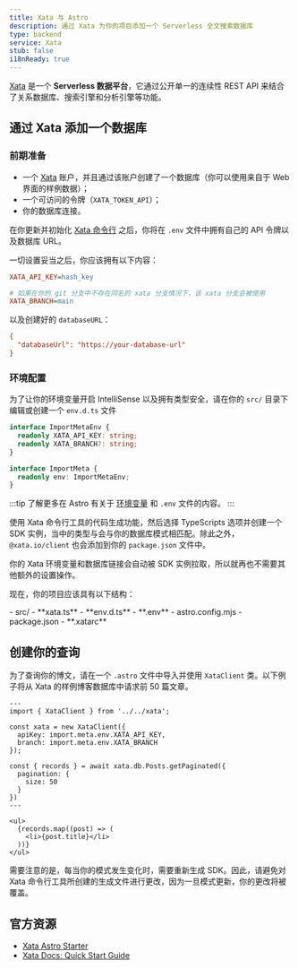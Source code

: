 ```yaml
---
title: Xata 与 Astro
description: 通过 Xata 为你的项目添加一个 Serverless 全文搜索数据库
type: backend
service: Xata
stub: false
i18nReady: true
---
```


[Xata](https://xata.io) 是一个 **Serverless 数据平台**，它通过公开单一的连续性 REST API 来结合了关系数据库、搜索引擎和分析引擎等功能。

## 通过 Xata 添加一个数据库

### 前期准备

- 一个 [Xata](https://app.xata.io/signin) 账户，并且通过该账户创建了一个数据库（你可以使用来自于 Web 界面的样例数据）；
- 一个可访问的令牌（`XATA_TOKEN_API`）；
- 你的数据库连接。

在你更新并初始化 [Xata 命令行](https://xata.io/docs/getting-started/installation) 之后，你将在 `.env` 文件中拥有自己的 API 令牌以及数据库 URL。

一切设置妥当之后，你应该拥有以下内容：

```ini title=".env"
XATA_API_KEY=hash_key

# 如果在你的 git 分支中不存在同名的 xata 分支情况下，该 xata 分支会被使用
XATA_BRANCH=main
```

以及创建好的 `databaseURL`：

```ini title=".xatarc"
{
  "databaseUrl": "https://your-database-url"
}
```

### 环境配置

为了让你的环境变量开启 IntelliSense 以及拥有类型安全，请在你的 `src/` 目录下编辑或创建一个 `env.d.ts` 文件

```ts title="src/env.d.ts"
interface ImportMetaEnv {
  readonly XATA_API_KEY: string;
  readonly XATA_BRANCH?: string;
}

interface ImportMeta {
  readonly env: ImportMetaEnv;
}
```

:::tip
了解更多在 Astro 有关于 [环境变量](/zh-cn/guides/environment-variables/) 和 `.env` 文件的内容。
:::

使用 Xata 命令行工具的代码生成功能，然后选择 TypeScripts 选项并创建一个 SDK 实例，当中的类型与会与你的数据库模式相匹配。除此之外，`@xata.io/client` 也会添加到你的 `package.json` 文件中。

你的 Xata 环境变量和数据库链接会自动被 SDK 实例拉取，所以就再也不需要其他额外的设置操作。

现在，你的项目应该具有以下结构：

<FileTree title="Project Structure">
- src/
  - **xata.ts**
  - **env.d.ts**
- **.env**
- astro.config.mjs
- package.json
- **.xatarc**
</FileTree>

## 创建你的查询

为了查询你的博文，请在一个 `.astro` 文件中导入并使用 `XataClient` 类。以下例子将从 Xata 的样例博客数据库中请求前 50 篇文章。

```astro title="src/pages/blog/index.astro"
---
import { XataClient } from '../../xata';
 
const xata = new XataClient({
  apiKey: import.meta.env.XATA_API_KEY,
  branch: import.meta.env.XATA_BRANCH
});

const { records } = await xata.db.Posts.getPaginated({
  pagination: {
    size: 50
  }
})
---

<ul>
  {records.map((post) => (
    <li>{post.title}</li>
  ))}
</ul>
```

需要注意的是，每当你的模式发生变化时，需要重新生成 SDK。因此，请避免对 Xata 命令行工具所创建的生成文件进行更改，因为一旦模式更新，你的更改将被覆盖。


## 官方资源

- [Xata Astro Starter](https://github.com/xataio/examples/tree/main/apps/getting-started-astro)
- [Xata Docs: Quick Start Guide](https://xata.io/docs/getting-started/quickstart-astro)
